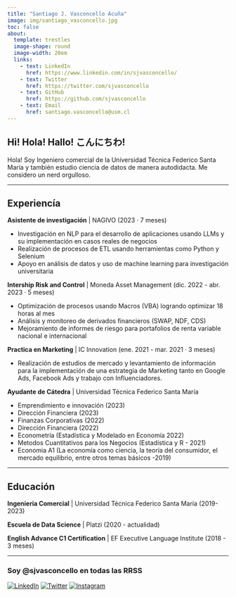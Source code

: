```yaml
---
title: "Santiago J. Vasconcello Acuña"
image: img/santiago_vasconcello.jpg
toc: false
about: 
  template: trestles
  image-shape: round
  image-width: 20em
  links:
    - text: LinkedIn
      href: https://www.linkedin.com/in/sjvasconcello/
    - text: Twitter
      href: https://twitter.com/sjvasconcello
    - text: GitHub
      href: https://github.com/sjvasconcello
    - text: Email
      href: santiago.vasconcello@usm.cl
---
```


## Hi! Hola! Hallo! こんにちわ!

Hola! Soy Ingeniero comercial de la Universidad Técnica Federico Santa María y también estudio ciencia de datos de manera autodidacta. Me considero un nerd orgulloso.

---

## Experiencía

**Asistente de investigación** | NAGIVO (2023 · 7 meses)

- Investigación en NLP para el desarrollo de aplicaciones usando LLMs y su implementación en casos reales de negocios
- Realización de procesos de ETL usando herramientas como Python y Selenium
- Apoyo en análisis de datos y uso de machine learning para investigación universitaria

**Intership Risk and Control** | Moneda Asset Management (dic. 2022 - abr. 2023 · 5 meses)

- Optimización de procesos usando Macros (VBA) logrando optimizar 18 horas al mes
- Análisis y monitoreo de derivados financieros (SWAP, NDF, CDS)
- Mejoramiento de informes de riesgo para portafolios de renta variable nacional e internacional

**Practica en Marketing** | IC Innovation (ene. 2021 - mar. 2021 · 3 meses)

- Realización de estudios de mercado y levantamiento de información para la implementación de una estrategia de Marketing tanto en Google Ads, Facebook Ads y trabajo con Influenciadores.

**Ayudante de Cátedra** | Universidad Técnica Federico Santa María

- Emprendimiento e innovación (2023)
- Dirección Financiera (2023)
- Finanzas Corporativas (2022)
- Dirección Financiera (2022)
- Econometría (Estadística y Modelado en Economía  2022) 
- Metodos Cuantitativos para los Negocios (Estadística y R - 2021)
- Economia A1 (La economía como ciencia, la teoría del consumidor, el mercado
equilibrio, entre otros temas básicos -2019)

---

## Educación  

**Ingenieria Comercial** | Universidad Técnica Federico Santa María (2019-2023)

**Escuela de Data Science** | Platzi (2020 - actualidad)

**English Advance C1 Certification** | EF Executive Language Institute (2018 - 3 meses)

---

### Soy @sjvasconcello en todas las RRSS
[![LinkedIn](https://img.shields.io/badge/sjvasconcello-%230077B5.svg?style=for-the-badge&logo=linkedin&logoColor=white)](https://www.linkedin.com/in/sjvasconcello/)
[![Twitter](https://img.shields.io/badge/sjvasconcello-%231DA1F2.svg?style=for-the-badge&logo=Twitter&logoColor=white)](https://twitter.com/sjvasconcello)
[![Instagram](https://img.shields.io/badge/sjvasconcello-%23E4405F.svg?style=for-the-badge&logo=Instagram&logoColor=white)](https://www.instagram.com/sjvasconcello)

